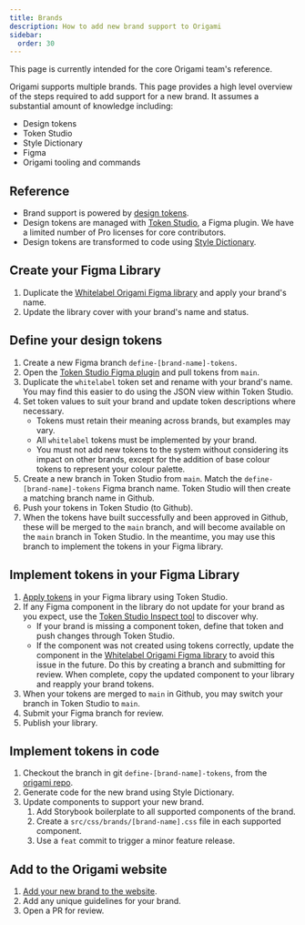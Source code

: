 ```yaml
---
title: Brands
description: How to add new brand support to Origami
sidebar:
  order: 30
---
```



<Aside>This page is currently intended for the core Origami team's reference.</Aside>

Origami supports multiple brands. This page provides a high level overview of the steps required to add support for a new brand. It assumes a substantial amount of knowledge including:
- Design tokens
- Token Studio
- Style Dictionary
- Figma
- Origami tooling and commands

## Reference

- Brand support is powered by [design tokens](https://www.designtokens.org/glossary/).
- Design tokens are managed with [Token Studio](https://tokens.studio/), a Figma plugin. We have a limited number of Pro licenses for core contributors.
- Design tokens are transformed to code using [Style Dictionary](https://styledictionary.com/).

## Create your Figma Library

1. Duplicate the [Whitelabel Origami Figma library](<https://www.figma.com/design/5ATknbGociZMlnNXX4sy4f/Whitelabel---Origami-(o3)?m=auto>) and apply your brand's name.
1. Update the library cover with your brand's name and status.

## Define your design tokens

1. Create a new Figma branch `define-[brand-name]-tokens`.
1. Open the [Token Studio Figma plugin](https://tokens.studio/) and pull tokens from `main`.
1. Duplicate the `whitelabel` token set and rename with your brand's name. You may find this easier to do using the JSON view within Token Studio.
1. Set token values to suit your brand and update token descriptions where necessary.
   - Tokens must retain their meaning across brands, but examples may vary.
   - All `whitelabel` tokens must be implemented by your brand.
   - You must not add new tokens to the system without considering its impact on other brands, except for the addition of base colour tokens to represent your colour palette.
1. Create a new branch in Token Studio from `main`. Match the `define-[brand-name]-tokens` Figma branch name. Token Studio will then create a matching branch name in Github.
1. Push your tokens in Token Studio (to Github).
1. When the tokens have built successfully and been approved in Github, these will be merged to the `main` branch, and will become available on the `main` branch in Token Studio. In the meantime, you may use this branch to implement the tokens in your Figma library.

## Implement tokens in your Figma Library

1. [Apply tokens](https://docs.tokens.studio/tokens/applying-tokens) in your Figma library using Token Studio.
1. If any Figma component in the library do not update for your brand as you expect, use the [Token Studio Inspect tool](https://docs.tokens.studio/inspect/multi-inspect) to discover why.
   - If your brand is missing a component token, define that token and push changes through Token Studio.
   - If the component was not created using tokens correctly, update the component in the [Whitelabel Origami Figma library](<https://www.figma.com/design/5ATknbGociZMlnNXX4sy4f/Whitelabel---Origami-(o3)?m=auto>) to avoid this issue in the future. Do this by creating a branch and submitting for review. When complete, copy the updated component to your library and reapply your brand tokens.
1. When your tokens are merged to `main` in Github, you may switch your branch in Token Studio to `main`.
1. Submit your Figma branch for review.
1. Publish your library.

## Implement tokens in code

1. Checkout the branch in git `define-[brand-name]-tokens`, from the [origami repo](`define-[brand-name]-tokens`).
1. Generate code for the new brand using Style Dictionary.
1. Update components to support your new brand.
   1. Add Storybook boilerplate to all supported components of the brand.
   1. Create a `src/css/brands/[brand-name].css` file in each supported component.
   1. Use a `feat` commit to trigger a minor feature release.

## Add to the Origami website
1. [Add your new brand to the website](https://github.com/Financial-Times/origami/tree/main/apps/website#add-a-new-brand).
1. Add any unique guidelines for your brand.
1. Open a PR for review.
